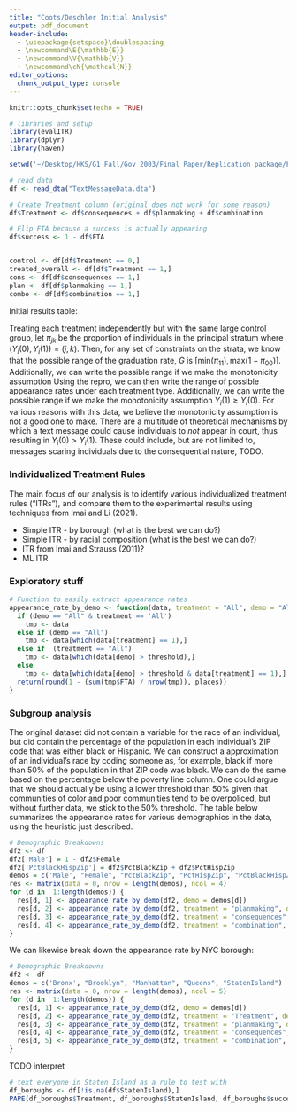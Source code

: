 ```yaml
---
title: "Coots/Deschler Initial Analysis"
output: pdf_document
header-include: 
  - \usepackage{setspace}\doublespacing
  - \newcommand\E{\mathbb{E}}
  - \newcommand\V{\mathbb{V}}
  - \newcommand\cN{\mathcal{N}}
editor_options: 
  chunk_output_type: console
---
```


```r
knitr::opts_chunk$set(echo = TRUE)

# libraries and setup
library(evalITR)
library(dplyr)
library(haven)

setwd('~/Desktop/HKS/G1 Fall/Gov 2003/Final Paper/Replication package/Field experiment data and code/')

# read data
df <- read_dta("TextMessageData.dta")

# Create Treatment column (original does not work for some reason)
df$Treatment <- df$consequences + df$planmaking + df$combination

# Flip FTA because a success is actually appearing
df$success <- 1 - df$FTA


control <- df[df$Treatment == 0,]
treated_overall <- df[df$Treatment == 1,]
cons <- df[df$consequences == 1,]
plan <- df[df$planmaking == 1,]
combo <- df[df$combination == 1,]
```

Initial results table:
\begin{tabular}{l | c c c c | r}
  & No text & Planmaking & Consequences & Combination & Overall \\ \hline
  Appeared & `r format(nrow(control) - sum(control$FTA), scientific = F)` & `r nrow(plan) - sum(plan$FTA)` & `r nrow(cons) - sum(cons$FTA)` & `r nrow(combo) - sum(combo$FTA)` & `r format(nrow(df) - sum(df$FTA), scientific = F)` \\
  Failed to Appear & `r format(sum(control$FTA), scientific = F)` & `r sum(plan$FTA)` & `r sum(cons$FTA)` & `r sum(combo$FTA)` & `r format(sum(df$FTA), scientific = F)` \\ \hline
  Appearance rate & `r round(1 - (sum(control$FTA)/nrow(control)), 3)` & `r round(1 - (sum(plan$FTA)/nrow(plan)), 3)` & `r round(1 - (sum(cons$FTA)/nrow(cons)), 3)` & `r round(1 - (sum(combo$FTA)/nrow(combo)), 3)` & `r round(1 - (sum(df$FTA)/nrow(df)), 3)`
\end{tabular}

Treating each treatment independently but with the same large control group, let $\pi_{jk}$ be the proportion of individuals in the principal stratum where $(Y_i(0), Y_i(1)) = (j,k)$. Then, for any set of constraints on the strata, we know that the possible range of the graduation rate, $G$ is $[\text{min}(\pi_{11}), \text{max}(1-\pi_{00})]$. Additionally, we can write the possible range if we make the monotonicity assumption
Using the repro, we can then write the range of  possible appearance rates under each treatment type. Additionally, we can write the possible range if we make the monotonicity assumption $Y_i(1) \geq Y_i(0)$. For various reasons with this data, we believe the monotonicity assumption is not a good one to make. There are a multitude of theoretical mechanisms by which a text message could cause individuals to _not_ appear in court, thus resulting in $Y_i(0) > Y_i(1)$. These could include, but are not limited to, messages scaring individuals due to the consequential nature, TODO.

\begin{tabular}{r | l l}
Treatment & No assumption & Monotonicity assumption \\ \hline
Planmaking & [.266, 1] & [.584,.682] \\
Consequences & [.294, 1] & [.584, .710] \\
Combination & [.305, 1] & [.584, .721]
\end{tabular}

### Individualized Treatment Rules
The main focus of our analysis is to identify various individualized treatment rules ("ITRs"), and compare them to the experimental results using techniques from Imai and Li (2021).

* Simple ITR - by borough (what is the best we can do?)
* Simple ITR - by racial composition (what is the best we can do?)
* ITR from Imai and Strauss (2011)?
* ML ITR

### Exploratory stuff
```r
# Function to easily extract appearance rates
appearance_rate_by_demo <- function(data, treatment = "All", demo = "All", threshold = 0.5, places = 3) {
  if (demo == "All" & treatment == 'All')
    tmp <- data
  else if (demo == "All")
    tmp <- data[which(data[treatment] == 1),]
  else if  (treatment == "All")
    tmp <- data[which(data[demo] > threshold),]
  else
    tmp <- data[which(data[demo] > threshold & data[treatment] == 1),]
  return(round(1 - (sum(tmp$FTA) / nrow(tmp)), places))
}
```

### Subgroup analysis
The original dataset did not contain a variable for the race of an individual, but did contain the percentage of the population in each individual's ZIP code that was either black or Hispanic. We can construct a approximation of an individual's race by coding someone as, for example, black if more than 50% of the population in that ZIP code was black. We can do the same based on the percentage below the poverty line column. One could argue that we should actually be using a lower threshold than 50% given that communities of color and poor communities tend to be overpoliced, but without further data, we stick to the 50% threshold. The table below summarizes the appearance rates for various demographics in the data, using the heuristic just described.

```r
# Demographic Breakdowns
df2 <- df
df2['Male'] = 1 - df2$Female
df2['PctBlackHispZip'] = df2$PctBlackZip + df2$PctHispZip
demos = c('Male', "Female", "PctBlackZip", "PctHispZip", "PctBlackHispZip", "PctBelowPovZip")
res <- matrix(data = 0, nrow = length(demos), ncol = 4)
for (d in  1:length(demos)) {
  res[d, 1] <- appearance_rate_by_demo(df2, demo = demos[d])
  res[d, 2] <- appearance_rate_by_demo(df2, treatment = "planmaking", demo = demos[d])
  res[d, 3] <- appearance_rate_by_demo(df2, treatment = "consequences", demo = demos[d])
  res[d, 4] <- appearance_rate_by_demo(df2, treatment = "combination", demo = demos[d])
}
```
\begin{tabular}{l r | c | c c c}
Demo. & Group & Overall & Planmaking & Consequences & Combination \\ \hline
Gender & Male & `r res[1,1]` & `r res[1,2]` & `r res[1,3]` & `r res[1,4]` \\
 & Female & `r res[2,1]` & `r res[2,2]` & `r res[2,3]` & `r res[2,4]` \\ \hline
Race & Black & `r res[3,1]` & `r res[3,2]` & `r res[3,3]` & `r res[3,4]` \\
 & Hispanic & `r res[4,1]` & `r res[4,2]` & `r res[5,3]` & `r res[4,4]` \\
 & Black or Hispanic & `r res[5,1]` & `r res[5,2]` & `r res[5,3]` & `r res[5,4]` \\ \hline
Poverty & Below Poverty Line & `r res[6,1]` & `r res[6,2]` & `r res[6,3]` & `r res[5,4]`
\end{tabular}

\smallskip

We can likewise break down the appearance rate by NYC borough:

```r
# Demographic Breakdowns
df2 <- df
demos = c('Bronx', "Brooklyn", "Manhattan", "Queens", "StatenIsland")
res <- matrix(data = 0, nrow = length(demos), ncol = 5)
for (d in  1:length(demos)) {
  res[d, 1] <- appearance_rate_by_demo(df2, demo = demos[d])
  res[d, 2] <- appearance_rate_by_demo(df2, treatment = "Treatment", demo = demos[d])
  res[d, 3] <- appearance_rate_by_demo(df2, treatment = "planmaking", demo = demos[d])
  res[d, 4] <- appearance_rate_by_demo(df2, treatment = "consequences", demo = demos[d])
  res[d, 5] <- appearance_rate_by_demo(df2, treatment = "combination", demo = demos[d])
}
```
\begin{tabular}{r | c | c | c c c}
Borough & Overall & Any Treatment & Planmaking & Consequences & Combination \\ \hline
The Bronx & `r res[1,1]` & `r res[1,2]` & `r res[1,3]` & `r res[1,4]` & `r res[1,5]` \\
Brooklyn & `r res[2,1]` & `r res[2,2]` & `r res[2,3]` & `r res[2,4]` & `r res[2,5]` \\ 
Manhattan & `r res[3,1]` & `r res[3,2]` & `r res[3,3]` & `r res[3,4]` & `r res[3,5]`  \\
Queens & `r res[4,1]` & `r res[4,2]` & `r res[4,3]` & `r res[4,4]` & `r res[4,5]`  \\
Staten Island & `r res[5,1]` & `r res[5,2]` & `r res[5,3]` & `r res[5,4]` & `r res[5,5]`
\end{tabular}

TODO interpret

```r
# text everyone in Staten Island as a rule to test with
df_boroughs <- df[!is.na(df$StatenIsland),]
PAPE(df_boroughs$Treatment, df_boroughs$StatenIsland, df_boroughs$success, centered = FALSE)
```